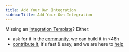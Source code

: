 ```yaml
---
title: Add Your Own Integration
sidebarTitle: Add Your Own Integration
---
```


Missing an [Integration Template](/core-concepts#integration-templates)? Either:

-   ask for it in the [community](https://nango.dev/slack), we can build it in &lt;48h
-   [contribute it](/contribute), it's fast & easy, and we are here to [help](https://nango.dev/slack)
